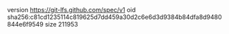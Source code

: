 version https://git-lfs.github.com/spec/v1
oid sha256:c81cd1235114c819625d7dd459a30d2c6e6d3d9384b84dfa8d9480844e6f9549
size 211953
